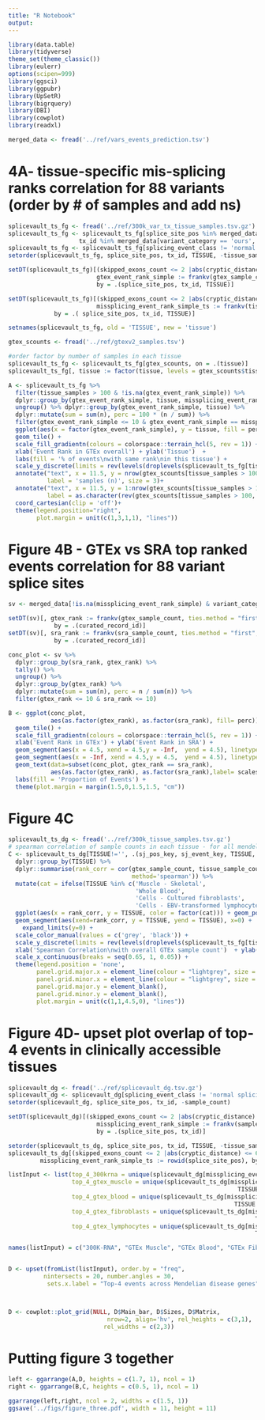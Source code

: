 ```yaml
---
title: "R Notebook"
output: 
---
```



```r
library(data.table)
library(tidyverse)
theme_set(theme_classic())
library(eulerr)
options(scipen=999)
library(ggsci)
library(ggpubr)
library(UpSetR)
library(bigrquery)
library(DBI)
library(cowplot)
library(readxl)
```

```r
merged_data <- fread('../ref/vars_events_prediction.tsv')
```

# 4A- tissue-specific mis-splicing ranks correlation for 88 variants (order by # of samples and add ns)


```r
splicevault_ts_fg <- fread('../ref/300k_var_tx_tissue_samples.tsv.gz')
splicevault_ts_fg <- splicevault_ts_fg[splice_site_pos %in% merged_data[variant_category == 'ours', splice_site_pos] & 
                    tx_id %in% merged_data[variant_category == 'ours', tx_id]]
splicevault_ts_fg <- splicevault_ts_fg[splicing_event_class != 'normal splicing']
setorder(splicevault_ts_fg, splice_site_pos, tx_id, TISSUE, -tissue_sample_count, -tissue_max_junc_count)

setDT(splicevault_ts_fg)[(skipped_exons_count <= 2 |abs(cryptic_distance) <= 600), 
                         gtex_event_rank_simple := frankv(gtex_sample_count, ties.method = "first", order = -1),
                         by = .(splice_site_pos, tx_id, TISSUE)]

setDT(splicevault_ts_fg)[(skipped_exons_count <= 2 |abs(cryptic_distance) <= 600), 
                         missplicing_event_rank_simple_ts := frankv(tissue_sample_count, ties.method = "first", order = -1),
             by = .( splice_site_pos, tx_id, TISSUE)]

setnames(splicevault_ts_fg, old = 'TISSUE', new = 'tissue')
```

```r
gtex_scounts <- fread('../ref/gtexv2_samples.tsv')

#order factor by number of samples in each tissue
splicevault_ts_fg <- splicevault_ts_fg[gtex_scounts, on = .(tissue)]
splicevault_ts_fg[, tissue := factor(tissue, levels = gtex_scounts$tissue)]

```


```r
A <- splicevault_ts_fg %>%
  filter(tissue_samples > 100 & !is.na(gtex_event_rank_simple)) %>%
  dplyr::group_by(gtex_event_rank_simple, tissue, missplicing_event_rank_simple_ts) %>% dplyr::tally() %>%
  ungroup() %>% dplyr::group_by(gtex_event_rank_simple, tissue) %>%
  dplyr::mutate(sum = sum(n), perc = 100 * (n / sum)) %>%
  filter(gtex_event_rank_simple <= 10 & gtex_event_rank_simple == missplicing_event_rank_simple_ts) %>%
  ggplot(aes(x = factor(gtex_event_rank_simple), y = tissue, fill = perc)) +
  geom_tile() +
  scale_fill_gradientn(colours = colorspace::terrain_hcl(5, rev = 1)) +
  xlab('Event Rank in GTEx overall') + ylab('Tissue')  +
  labs(fill = '% of events\nwith same rank\nin this tissue') + 
  scale_y_discrete(limits = rev(levels(droplevels(splicevault_ts_fg[tissue_samples > 100]$tissue))))+
  annotate("text", x = 11.5, y = nrow(gtex_scounts[tissue_samples > 100]) + 1,
           label = 'samples (n)', size = 3)+
  annotate("text", x = 11.5, y = 1:nrow(gtex_scounts[tissue_samples > 100]), 
           label = as.character(rev(gtex_scounts[tissue_samples > 100, tissue_samples])), size = 3) +
  coord_cartesian(clip = 'off')+
  theme(legend.position="right",
        plot.margin = unit(c(1,3,1,1), "lines"))

```

# Figure 4B - GTEx vs SRA top ranked events correlation for 88 variant splice sites


```r
sv <- merged_data[!is.na(missplicing_event_rank_simple) & variant_category == 'ours']

setDT(sv)[, gtex_rank := frankv(gtex_sample_count, ties.method = "first", order = -1),
             by = .(curated_record_id)]
setDT(sv)[, sra_rank := frankv(sra_sample_count, ties.method = "first", order = -1),
             by = .(curated_record_id)]
```

```r
conc_plot <- sv %>%
  dplyr::group_by(sra_rank, gtex_rank) %>%
  tally() %>%
  ungroup() %>% 
  dplyr::group_by(gtex_rank) %>% 
  dplyr::mutate(sum = sum(n), perc = n / sum(n)) %>%
  filter(gtex_rank <= 10 & sra_rank <= 10)

B <- ggplot(conc_plot, 
            aes(as.factor(gtex_rank), as.factor(sra_rank), fill= perc)) + 
  geom_tile() +
  scale_fill_gradientn(colours = colorspace::terrain_hcl(5, rev = 1)) +
  xlab('Event Rank in GTEx') + ylab('Event Rank in SRA') +
  geom_segment(aes(x = 4.5, xend = 4.5,y = -Inf,  yend = 4.5), linetype = 'dashed') +
  geom_segment(aes(x = -Inf, xend = 4.5,y = 4.5,  yend = 4.5), linetype = 'dashed')+
  geom_text(data=subset(conc_plot, gtex_rank == sra_rank),
            aes(as.factor(gtex_rank), as.factor(sra_rank),label= scales::percent(perc, accuracy = 1)))+
  labs(fill = 'Proportion of Events') +
  theme(plot.margin = margin(1.5,0,1.5,1.5, "cm"))
```


# Figure 4C

```r
splicevault_ts_dg <- fread('../ref/300k_tissue_samples.tsv.gz')
# spearman correlation of sample counts in each tissue - for all mendelian disease genes
C <- splicevault_ts_dg[TISSUE!='', .(sj_pos_key, sj_event_key, TISSUE, tissue_sample_count, gtex_sample_count)] %>%
  dplyr::group_by(TISSUE) %>%
  dplyr::summarise(rank_corr = cor(gtex_sample_count, tissue_sample_count, 
                                   method='spearman')) %>%
  mutate(cat = ifelse(TISSUE %in% c('Muscle - Skeletal', 
                                    'Whole Blood', 
                                    'Cells - Cultured fibroblasts', 
                                    'Cells - EBV-transformed lymphocytes'), 1, 0)) %>%
  ggplot(aes(x = rank_corr, y = TISSUE, color = factor(cat))) + geom_point(stat = 'identity')   +
  geom_segment(aes(xend=rank_corr, y = TISSUE, yend = TISSUE), x=0) +
    expand_limits(y=0) +
  scale_color_manual(values = c('grey', 'black')) +
  scale_y_discrete(limits = rev(levels(droplevels(splicevault_ts_fg[tissue_samples > 100]$tissue)))) +
  xlab('Spearman Correlation\nwith overall GTEx sample count')  + ylab('Tissue') + 
  scale_x_continuous(breaks = seq(0.65, 1, 0.05)) +
  theme(legend.position = 'none',
        panel.grid.major.x = element_line(colour = "lightgrey", size = 0.1),
        panel.grid.minor.x = element_line(colour = "lightgrey", size = 0.1),
        panel.grid.major.y = element_blank(),
        panel.grid.minor.y = element_blank(),
        plot.margin = unit(c(1,1,4.5,0), "lines")) 
```


# Figure 4D- upset plot overlap of top-4 events in clinically accessible tissues

```r

splicevault_dg <- fread('../ref/splicevault_dg.tsv.gz')
splicevault_dg <- splicevault_dg[splicing_event_class != 'normal splicing']
setorder(splicevault_dg, splice_site_pos, tx_id, -sample_count)

setDT(splicevault_dg)[(skipped_exons_count <= 2 |abs(cryptic_distance) <= 600), 
                         missplicing_event_rank_simple := frankv(sample_count, ties.method = "first", order = -1),
                         by = .(splice_site_pos, tx_id)]
```
 
```r
setorder(splicevault_ts_dg, splice_site_pos, tx_id, TISSUE, -tissue_sample_count, -tissue_max_junc_count)
splicevault_ts_dg[(skipped_exons_count <= 2 |abs(cryptic_distance) <= 600),
         missplicing_event_rank_simple_ts := rowid(splice_site_pos), by = list(tx_id, TISSUE)]
```
 
 

```r
listInput <- list(top_4_300krna = unique(splicevault_dg[missplicing_event_rank_simple<=4]$sj_event_key),
                  top_4_gtex_muscle = unique(splicevault_ts_dg[missplicing_event_rank_simple_ts <= 4 & 
                                                                 TISSUE == 'Muscle - Skeletal', sj_event_key]), 
                  top_4_gtex_blood = unique(splicevault_ts_dg[missplicing_event_rank_simple_ts <= 4 & 
                                                                TISSUE == 'Whole Blood', sj_event_key]),
                  top_4_gtex_fibroblasts = unique(splicevault_ts_dg[missplicing_event_rank_simple_ts <= 4 & 
                                                                      TISSUE == 'Cells - Cultured fibroblasts', sj_event_key]),
                  top_4_gtex_lymphocytes = unique(splicevault_ts_dg[missplicing_event_rank_simple_ts <= 4 & 
                                                                      TISSUE == 'Cells - EBV-transformed lymphocytes', sj_event_key] ))

names(listInput) = c("300K-RNA", "GTEx Muscle", "GTEx Blood", "GTEx Fibroblasts", "GTEx Lymphocytes")


D <- upset(fromList(listInput), order.by = "freq", 
          nintersects = 20, number.angles = 30, 
           sets.x.label = "Top-4 events across Mendelian disease genes")



D <- cowplot::plot_grid(NULL, D$Main_bar, D$Sizes, D$Matrix,
                            nrow=2, align='hv', rel_heights = c(3,1),
                           rel_widths = c(2,3))


```


# Putting figure 3 together

```r
left <- ggarrange(A,D, heights = c(1.7, 1), ncol = 1)
right <- ggarrange(B,C, heights = c(0.5, 1), ncol = 1)

ggarrange(left,right, ncol = 2, widths = c(1.5, 1))
ggsave('../figs/figure_three.pdf', width = 11, height = 11)
```












